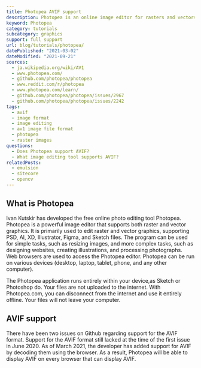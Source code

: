 ```yaml
---
title: Photopea AVIF support
description: Photopea is an online image editor for rasters and vectors. Find out about AVIF support.
keyword: Photopea
category: tutorials
subcategory: graphics
support: full support
url: blog/tutorials/photopea/
datePublished: "2021-03-02"
dateModified: "2021-09-21"
sources:
  - ja.wikipedia.org/wiki/AV1
  - www.photopea.com/
  - github.com/photopea/photopea
  - www.reddit.com/r/photopea
  - www.photopea.com/learn/
  - github.com/photopea/photopea/issues/2967
  - github.com/photopea/photopea/issues/2242
tags:
  - avif
  - image format
  - image editing
  - av1 image file format
  - photopea
  - raster images
questions:
  - Does Photopea support AVIF?
  - What image editing tool supports AVIF?
relatedPosts:
  - emulsion
  - sitecore
  - opencv
---
```


## What is Photopea

Ivan Kutskir has developed the free online photo editing tool Photopea. Photopea is a powerful image editor that supports both raster and vector graphics. It is primarily used to edit raster and vector graphics, supporting PSD, AI, XD, Illustrator, Figma, and Sketch files. The program can be used for simple tasks, such as resizing images, and more complex tasks, such as designing websites, creating illustrations, and processing photographs.
Web browsers are used to access the Photopea editor. Photopea can be run on various devices (desktop, laptop, tablet, phone, and any other computer).

The Photopea application runs entirely within your device,as Sketch or Photoshop do. Your files are not uploaded to the internet. With Photopea.com, you can disconnect from the internet and use it entirely offline. Your files will not leave your computer.

## AVIF support

There have been two issues on Github regarding support for the AVIF format. Support for the AVIF format still lacked at the time of the first issue in June 2020. As of March 2021, the developer has added support for AVIF by decoding them using the browser. As a result, Photopea will be able to display AVIF on every browser that can display AVIF.

